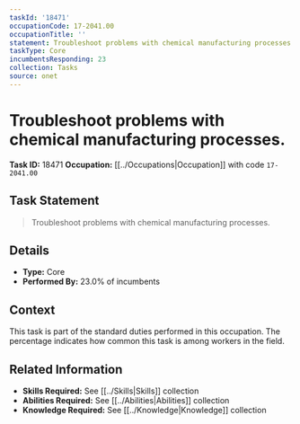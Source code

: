 ```yaml
---
taskId: '18471'
occupationCode: 17-2041.00
occupationTitle: ''
statement: Troubleshoot problems with chemical manufacturing processes.
taskType: Core
incumbentsResponding: 23
collection: Tasks
source: onet
---
```

# Troubleshoot problems with chemical manufacturing processes.

**Task ID:** 18471
**Occupation:** [[../Occupations|Occupation]] with code `17-2041.00`

## Task Statement

> Troubleshoot problems with chemical manufacturing processes.

## Details

- **Type:** Core
- **Performed By:** 23.0% of incumbents

## Context

This task is part of the standard duties performed in this occupation. The percentage indicates how common this task is among workers in the field.

## Related Information

- **Skills Required:** See [[../Skills|Skills]] collection
- **Abilities Required:** See [[../Abilities|Abilities]] collection
- **Knowledge Required:** See [[../Knowledge|Knowledge]] collection
